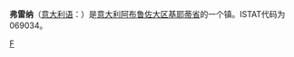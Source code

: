 {{Infobox Settlement
| name = 弗雷纳<br/>Fraine
| image_skyline = 
| imagesize = 
| image_caption = 
| image_flag = 
| image_shield = 
| pushpin_map = Italy
| pushpin_label_position = bottom
| subdivision_type = 国家
| subdivision_name = {{ITA}}
| subdivision_type1 = [[意大利行政区划|大区]]
| subdivision_name1 = [[阿布鲁佐大区|阿布鲁佐大区]]
| subdivision_type2 = [[意大利行政区划|省]]
| subdivision_name2 =  [[基耶蒂省|基耶蒂省]]
| elevation_m = 
| elevation_ft = 
| area_total_km2 = 16
| population_as_of = 2009
| population_total = 403
| population_density_km2 = 25.2
| timezone = [[CET|CET]]
| utc_offset = +1
| timezone_DST = 
| utc_offset_DST = 
| latd = 41
| latm = 54
| lats = 
| latNS = N
| longd = 14
| longm = 29
| longs = 
| longEW = E
| website =  
}}
'''弗雷纳'''（[[意大利语|意大利语]]：'''{{lang|it|Fraine}}'''）是[[意大利|意大利]][[阿布鲁佐大区|阿布鲁佐大区]][[基耶蒂省|基耶蒂省]]的一个镇。ISTAT代码为069034。

{{Italy-geo-stub}}
{{Province of Chieti}}

[[Category:基耶蒂省市镇|F]]